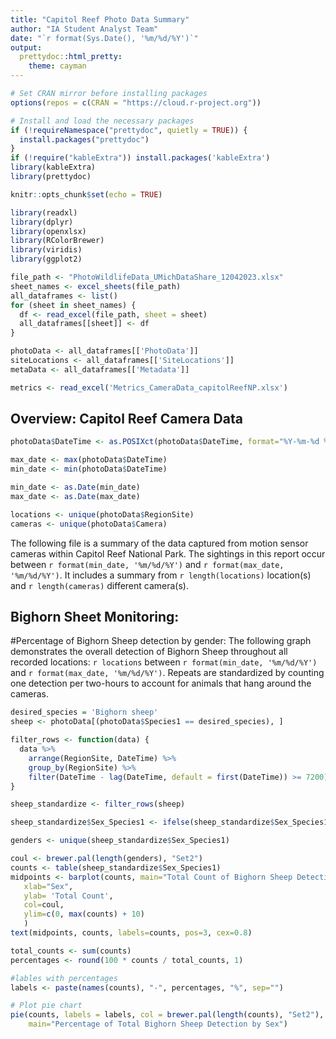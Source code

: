 ```yaml
---
title: "Capitol Reef Photo Data Summary"
author: "IA Student Analyst Team"
date: "`r format(Sys.Date(), '%m/%d/%Y')`"
output: 
  prettydoc::html_pretty:
    theme: cayman
---
```

```r
# Set CRAN mirror before installing packages
options(repos = c(CRAN = "https://cloud.r-project.org"))

# Install and load the necessary packages
if (!requireNamespace("prettydoc", quietly = TRUE)) {
  install.packages("prettydoc")
}
if (!require("kableExtra")) install.packages('kableExtra')
library(kableExtra)
library(prettydoc)
```

```r
knitr::opts_chunk$set(echo = TRUE)
```


```r
library(readxl)
library(dplyr)
library(openxlsx)
library(RColorBrewer)
library(viridis)
library(ggplot2)
```

```r
file_path <- "PhotoWildlifeData_UMichDataShare_12042023.xlsx"
sheet_names <- excel_sheets(file_path)
all_dataframes <- list()
for (sheet in sheet_names) {
  df <- read_excel(file_path, sheet = sheet)
  all_dataframes[[sheet]] <- df
}

photoData <- all_dataframes[['PhotoData']]
siteLocations <- all_dataframes[['SiteLocations']]
metaData <- all_dataframes[['Metadata']]

metrics <- read_excel('Metrics_CameraData_capitolReefNP.xlsx')

```
## Overview: Capitol Reef Camera Data
```r
photoData$DateTime <- as.POSIXct(photoData$DateTime, format="%Y-%m-%d %H:%M:%S")

max_date <- max(photoData$DateTime)
min_date <- min(photoData$DateTime)

min_date <- as.Date(min_date)
max_date <- as.Date(max_date)

locations <- unique(photoData$RegionSite)
cameras <- unique(photoData$Camera)
```
The following file is a summary of the data captured from motion sensor cameras within Capitol Reef National Park. The sightings in this report occur between `r format(min_date, '%m/%d/%Y')` and `r format(max_date, '%m/%d/%Y')`. It includes a summary from `r length(locations)` location(s) and `r length(cameras)` different camera(s).


## Bighorn Sheet Monitoring:

#Percentage of Bighorn Sheep detection by gender:
The following graph demonstrates the overall detection of Bighorn Sheep throughout all recorded locations: 
`r locations` between `r format(min_date, '%m/%d/%Y')` and `r format(max_date, '%m/%d/%Y')`. Repeats are standardized by counting one detection per two-hours to account for animals that hang around the cameras.

```r
desired_species = 'Bighorn sheep'
sheep <- photoData[(photoData$Species1 == desired_species), ]

filter_rows <- function(data) {
  data %>%
    arrange(RegionSite, DateTime) %>% 
    group_by(RegionSite) %>%           
    filter(DateTime - lag(DateTime, default = first(DateTime)) >= 7200)  # Keep rows with a time difference of at least 2 hours
}

sheep_standardize <- filter_rows(sheep)
```

```r

sheep_standardize$Sex_Species1 <- ifelse(sheep_standardize$Sex_Species1 %in% c('Male', 'Female'), sheep_standardize$Sex_Species1, 'Unknown/Other')

genders <- unique(sheep_standardize$Sex_Species1)


```
```r
coul <- brewer.pal(length(genders), "Set2")
counts <- table(sheep_standardize$Sex_Species1)
midpoints <- barplot(counts, main="Total Count of Bighorn Sheep Detection by Sex",
   xlab="Sex",
   ylab= 'Total Count',
   col=coul,
   ylim=c(0, max(counts) + 10)
   )
text(midpoints, counts, labels=counts, pos=3, cex=0.8)
```
```r
total_counts <- sum(counts)
percentages <- round(100 * counts / total_counts, 1)

#lables with percentages
labels <- paste(names(counts), "-", percentages, "%", sep="")

# Plot pie chart
pie(counts, labels = labels, col = brewer.pal(length(counts), "Set2"),
    main="Percentage of Total Bighorn Sheep Detection by Sex")


```
